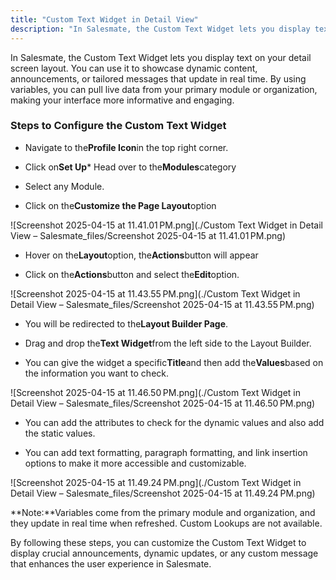 ```yaml
---
title: "Custom Text Widget in Detail View"
description: "In Salesmate, the Custom Text Widget lets you display text on your detail screen layout. You can use it to showcase dynamic content, announcements, or..."
---
```


In Salesmate, the Custom Text Widget lets you display text on your detail screen layout. You can use it to showcase dynamic content, announcements, or tailored messages that update in real time. By using variables, you can pull live data from your primary module or organization, making your interface more informative and engaging.


### Steps to Configure the Custom Text Widget


*   Navigate to the**Profile Icon**in the top right corner.

*   Click on**Set Up***   Head over to the**Modules**category

*   Select any Module.

*   Click on the**Customize the Page Layout**option

![Screenshot 2025-04-15 at 11.41.01 PM.png](./Custom Text Widget in Detail View – Salesmate_files/Screenshot 2025-04-15 at 11.41.01 PM.png)


*   Hover on the**Layout**option, the**Actions**button will appear

*   Click on the**Actions**button and select the**Edit**option.

![Screenshot 2025-04-15 at 11.43.55 PM.png](./Custom Text Widget in Detail View – Salesmate_files/Screenshot 2025-04-15 at 11.43.55 PM.png)


*   You will be redirected to the**Layout Builder Page**.

*   Drag and drop the**Text Widget**from the left side to the Layout Builder.

*   You can give the widget a specific**Title**and then add the**Values**based on the information you want to check.

![Screenshot 2025-04-15 at 11.46.50 PM.png](./Custom Text Widget in Detail View – Salesmate_files/Screenshot 2025-04-15 at 11.46.50 PM.png)


*   You can add the attributes to check for the dynamic values and also add the static values.

*   You can add text formatting, paragraph formatting, and link insertion options to make it more accessible and customizable.

![Screenshot 2025-04-15 at 11.49.24 PM.png](./Custom Text Widget in Detail View – Salesmate_files/Screenshot 2025-04-15 at 11.49.24 PM.png)

<Note>
**Note:**Variables come from the primary module and organization, and they update in real time when refreshed. Custom Lookups are not available.
</Note>

By following these steps, you can customize the Custom Text Widget to display crucial announcements, dynamic updates, or any custom message that enhances the user experience in Salesmate.
